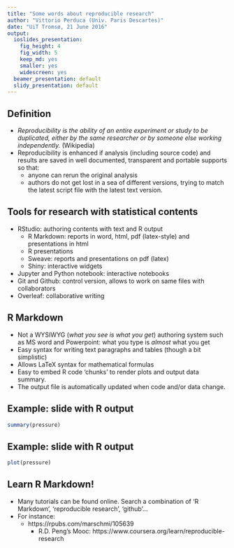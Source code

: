 ```yaml
---
title: "Some words about reproducible research"
author: "Vittorio Perduca (Univ. Paris Descartes)"
date: "UiT Tromsø, 21 June 2016"
output:
  ioslides_presentation:
    fig_height: 4
    fig_width: 5
    keep_md: yes
    smaller: yes
    widescreen: yes
  beamer_presentation: default
  slidy_presentation: default
---
```


## Definition

* _Reproducibility is the ability of an entire experiment or study to be duplicated, either by the same researcher or by someone else working independently._ (Wikipedia)
* Reproducibility is enhanced if analysis (including source code) and results are saved in well documented, transparent and portable supports so that:
    - anyone can rerun the original analysis
    - authors do not get lost in a sea of different versions, trying to match the latest script file with the latest text version.

## Tools for research with statistical contents

* RStudio: authoring contents with text and R output  
    - R Markdown: reports in word, html, pdf (latex-style) and presentations in html
    - R presentations
    - Sweave: reports and presentations on pdf (latex)
    - Shiny: interactive widgets 
* Jupyter and Python notebook: interactive notebooks
* Git and Github: control version, allows to work on same files with collaborators
* Overleaf: collaborative writing



## R Markdown

* Not a WYSIWYG (_what you see is what you get_) authoring system such as MS word and Powerpoint: what you type is _almost_ what you get 
* Easy syntax for writing text paragraphs and tables (though a bit simplistic)
* Allows LaTeX syntax for mathematical formulas
* Easy to embed R code 'chunks' to render plots and output data summary.
* The output file is automatically updated when code and/or data change. 


## Example: slide with R output
```r
summary(pressure)
```

## Example: slide with R output 

```r
plot(pressure)
```

## Learn R Markdown!

* Many tutorials can be found online. Search a combination of 'R Markdown', 'reproducible research', 'github'...
* For instance: 
    - https://rpubs.com/marschmi/105639
      - R.D. Peng's Mooc: https://www.coursera.org/learn/reproducible-research

